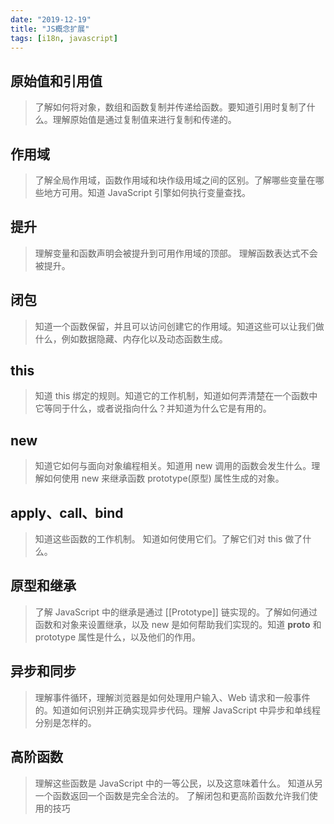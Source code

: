 ```yaml
---
date: "2019-12-19"
title: "JS概念扩展"
tags: [i18n, javascript]
---
```


## 原始值和引用值

> 了解如何将对象，数组和函数复制并传递给函数。要知道引用时复制了什么。理解原始值是通过复制值来进行复制和传递的。

## 作用域

> 了解全局作用域，函数作用域和块作级用域之间的区别。了解哪些变量在哪些地方可用。知道 JavaScript 引擎如何执行变量查找。

## 提升

> 理解变量和函数声明会被提升到可用作用域的顶部。 理解函数表达式不会被提升。

## 闭包

> 知道一个函数保留，并且可以访问创建它的作用域。知道这些可以让我们做什么，例如数据隐藏、内存化以及动态函数生成。

## this

> 知道 this 绑定的规则。知道它的工作机制，知道如何弄清楚在一个函数中它等同于什么，或者说指向什么？并知道为什么它是有用的。

## new

> 知道它如何与面向对象编程相关。知道用 new 调用的函数会发生什么。理解如何使用 new 来继承函数 prototype(原型) 属性生成的对象。

## apply、call、bind

> 知道这些函数的工作机制。 知道如何使用它们。了解它们对 this 做了什么。

## 原型和继承

> 了解 JavaScript 中的继承是通过 [[Prototype]] 链实现的。了解如何通过函数和对象来设置继承，以及 new 是如何帮助我们实现的。知道 **proto** 和 prototype 属性是什么，以及他们的作用。

## 异步和同步

> 理解事件循环，理解浏览器是如何处理用户输入、Web 请求和一般事件的。知道如何识别并正确实现异步代码。理解 JavaScript 中异步和单线程分别是怎样的。

## 高阶函数

> 理解这些函数是 JavaScript 中的一等公民，以及这意味着什么。 知道从另一个函数返回一个函数是完全合法的。 了解闭包和更高阶函数允许我们使用的技巧
